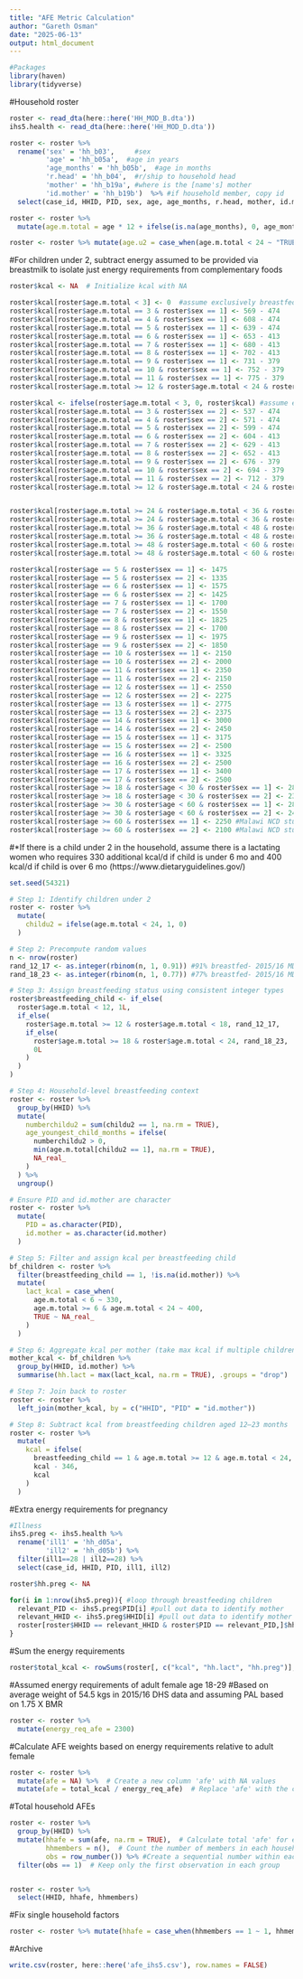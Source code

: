 ---
title: "AFE Metric Calculation"
author: "Gareth Osman"
date: "2025-06-13"
output: html_document
---

```{r}
#Packages 
library(haven)
library(tidyverse)

```

#Household roster 

```{r}

roster <- read_dta(here::here('HH_MOD_B.dta'))
ihs5.health <- read_dta(here::here('HH_MOD_D.dta'))

```

```{r}

roster <- roster %>% 
  rename('sex' = 'hh_b03',     #sex
         'age' = 'hh_b05a',  #age in years
         'age_months' = 'hh_b05b',  #age in months
         'r.head' = 'hh_b04',  #r/ship to household head
         'mother' = 'hh_b19a', #where is the [name's] mother
         'id.mother' = 'hh_b19b')  %>% #if household member, copy id 
  select(case_id, HHID, PID, sex, age, age_months, r.head, mother, id.mother)

roster <- roster %>% 
  mutate(age.m.total = age * 12 + ifelse(is.na(age_months), 0, age_months))

roster <- roster %>% mutate(age.u2 = case_when(age.m.total < 24 ~ "TRUE")) 

```

#For children under 2, subtract energy assumed to be provided via breastmilk to isolate just energy requirements from complementary foods

```{r}

roster$kcal <- NA  # Initialize kcal with NA

roster$kcal[roster$age.m.total < 3] <- 0  #assume exclusively breastfed
roster$kcal[roster$age.m.total == 3 & roster$sex == 1] <- 569 - 474
roster$kcal[roster$age.m.total == 4 & roster$sex == 1] <- 608 - 474
roster$kcal[roster$age.m.total == 5 & roster$sex == 1] <- 639 - 474
roster$kcal[roster$age.m.total == 6 & roster$sex == 1] <- 653 - 413
roster$kcal[roster$age.m.total == 7 & roster$sex == 1] <- 680 - 413
roster$kcal[roster$age.m.total == 8 & roster$sex == 1] <- 702 - 413
roster$kcal[roster$age.m.total == 9 & roster$sex == 1] <- 731 - 379
roster$kcal[roster$age.m.total == 10 & roster$sex == 1] <- 752 - 379
roster$kcal[roster$age.m.total == 11 & roster$sex == 1] <- 775 - 379
roster$kcal[roster$age.m.total >= 12 & roster$age.m.total < 24 & roster$sex == 1] <- 948 #/for child 12-24 months, subtract in random subset of children assumed to be breastfeeding according to DHS -- doing this separately with breastfeeding women

roster$kcal <- ifelse(roster$age.m.total < 3, 0, roster$kcal) #assume exclusively breastfed
roster$kcal[roster$age.m.total == 3 & roster$sex == 2] <- 537 - 474
roster$kcal[roster$age.m.total == 4 & roster$sex == 2] <- 571 - 474
roster$kcal[roster$age.m.total == 5 & roster$sex == 2] <- 599 - 474
roster$kcal[roster$age.m.total == 6 & roster$sex == 2] <- 604 - 413
roster$kcal[roster$age.m.total == 7 & roster$sex == 2] <- 629 - 413
roster$kcal[roster$age.m.total == 8 & roster$sex == 2] <- 652 - 413
roster$kcal[roster$age.m.total == 9 & roster$sex == 2] <- 676 - 379
roster$kcal[roster$age.m.total == 10 & roster$sex == 2] <- 694 - 379
roster$kcal[roster$age.m.total == 11 & roster$sex == 2] <- 712 - 379
roster$kcal[roster$age.m.total >= 12 & roster$age.m.total < 24 & roster$sex == 2] <- 865 #/for child 12-24 months, subtract in random subset of children assumed to be breastfeeding according to DHS -- doing this separately with breastfeeding women


roster$kcal[roster$age.m.total >= 24 & roster$age.m.total < 36 & roster$sex == 1] <- 1125
roster$kcal[roster$age.m.total >= 24 & roster$age.m.total < 36 & roster$sex == 2] <- 1050
roster$kcal[roster$age.m.total >= 36 & roster$age.m.total < 48 & roster$sex == 1] <- 1250
roster$kcal[roster$age.m.total >= 36 & roster$age.m.total < 48 & roster$sex == 2] <- 1150
roster$kcal[roster$age.m.total >= 48 & roster$age.m.total < 60 & roster$sex == 1] <- 1350
roster$kcal[roster$age.m.total >= 48 & roster$age.m.total < 60 & roster$sex == 2] <- 1250

roster$kcal[roster$age == 5 & roster$sex == 1] <- 1475
roster$kcal[roster$age == 5 & roster$sex == 2] <- 1335
roster$kcal[roster$age == 6 & roster$sex == 1] <- 1575
roster$kcal[roster$age == 6 & roster$sex == 2] <- 1425
roster$kcal[roster$age == 7 & roster$sex == 1] <- 1700
roster$kcal[roster$age == 7 & roster$sex == 2] <- 1550
roster$kcal[roster$age == 8 & roster$sex == 1] <- 1825
roster$kcal[roster$age == 8 & roster$sex == 2] <- 1700
roster$kcal[roster$age == 9 & roster$sex == 1] <- 1975
roster$kcal[roster$age == 9 & roster$sex == 2] <- 1850
roster$kcal[roster$age == 10 & roster$sex == 1] <- 2150
roster$kcal[roster$age == 10 & roster$sex == 2] <- 2000
roster$kcal[roster$age == 11 & roster$sex == 1] <- 2350
roster$kcal[roster$age == 11 & roster$sex == 2] <- 2150
roster$kcal[roster$age == 12 & roster$sex == 1] <- 2550
roster$kcal[roster$age == 12 & roster$sex == 2] <- 2275
roster$kcal[roster$age == 13 & roster$sex == 1] <- 2775
roster$kcal[roster$age == 13 & roster$sex == 2] <- 2375
roster$kcal[roster$age == 14 & roster$sex == 1] <- 3000
roster$kcal[roster$age == 14 & roster$sex == 2] <- 2450
roster$kcal[roster$age == 15 & roster$sex == 1] <- 3175
roster$kcal[roster$age == 15 & roster$sex == 2] <- 2500
roster$kcal[roster$age == 16 & roster$sex == 1] <- 3325
roster$kcal[roster$age == 16 & roster$sex == 2] <- 2500
roster$kcal[roster$age == 17 & roster$sex == 1] <- 3400
roster$kcal[roster$age == 17 & roster$sex == 2] <- 2500
roster$kcal[roster$age >= 18 & roster$age < 30 & roster$sex == 1] <- 2800 #Malawi NCD study 
roster$kcal[roster$age >= 18 & roster$age < 30 & roster$sex == 2] <- 2300 #2015/16 Malawi DHS
roster$kcal[roster$age >= 30 & roster$age < 60 & roster$sex == 1] <- 2850 #Malawi NCD study
roster$kcal[roster$age >= 30 & roster$age < 60 & roster$sex == 2] <- 2400 #Malawi NCD study
roster$kcal[roster$age >= 60 & roster$sex == 1] <- 2250 #Malawi NCD study
roster$kcal[roster$age >= 60 & roster$sex == 2] <- 2100 #Malawi NCD study

```

#*If there is a child under 2 in the household, assume there is a lactating women who requires 330 additional kcal/d if child is under 6 mo and 400 kcal/d if child is over 6 mo (https://www.dietaryguidelines.gov/)

```{r}

set.seed(54321)

# Step 1: Identify children under 2
roster <- roster %>%
  mutate(
    childu2 = ifelse(age.m.total < 24, 1, 0)
  )

# Step 2: Precompute random values
n <- nrow(roster)
rand_12_17 <- as.integer(rbinom(n, 1, 0.91)) #91% breastfed- 2015/16 MDHS 
rand_18_23 <- as.integer(rbinom(n, 1, 0.77)) #77% breastfed- 2015/16 MDHS

# Step 3: Assign breastfeeding status using consistent integer types
roster$breastfeeding_child <- if_else(
  roster$age.m.total < 12, 1L,
  if_else(
    roster$age.m.total >= 12 & roster$age.m.total < 18, rand_12_17,
    if_else(
      roster$age.m.total >= 18 & roster$age.m.total < 24, rand_18_23,
      0L
    )
  )
)

# Step 4: Household-level breastfeeding context
roster <- roster %>%
  group_by(HHID) %>%
  mutate(
    numberchildu2 = sum(childu2 == 1, na.rm = TRUE),
    age_youngest_child_months = ifelse(
      numberchildu2 > 0,
      min(age.m.total[childu2 == 1], na.rm = TRUE),
      NA_real_
    )
  ) %>%
  ungroup()

# Ensure PID and id.mother are character
roster <- roster %>%
  mutate(
    PID = as.character(PID),
    id.mother = as.character(id.mother)
  )

# Step 5: Filter and assign kcal per breastfeeding child
bf_children <- roster %>%
  filter(breastfeeding_child == 1, !is.na(id.mother)) %>%
  mutate(
    lact_kcal = case_when(
      age.m.total < 6 ~ 330,
      age.m.total >= 6 & age.m.total < 24 ~ 400,
      TRUE ~ NA_real_
    )
  )

# Step 6: Aggregate kcal per mother (take max kcal if multiple children)
mother_kcal <- bf_children %>%
  group_by(HHID, id.mother) %>%
  summarise(hh.lact = max(lact_kcal, na.rm = TRUE), .groups = "drop")

# Step 7: Join back to roster
roster <- roster %>%
  left_join(mother_kcal, by = c("HHID", "PID" = "id.mother"))

# Step 8: Subtract kcal from breastfeeding children aged 12–23 months
roster <- roster %>%
  mutate(
    kcal = ifelse(
      breastfeeding_child == 1 & age.m.total >= 12 & age.m.total < 24,
      kcal - 346,
      kcal
    )
  )

```

#Extra energy requirements for pregnancy

```{r}

#Illness
ihs5.preg <- ihs5.health %>% 
  rename('ill1' = 'hh_d05a',
         'ill2' = 'hh_d05b') %>% 
  filter(ill1==28 | ill2==28) %>% 
  select(case_id, HHID, PID, ill1, ill2)

roster$hh.preg <- NA

for(i in 1:nrow(ihs5.preg)){ #loop through breastfeeding children
  relevant_PID <- ihs5.preg$PID[i] #pull out data to identify mother
  relevant_HHID <- ihs5.preg$HHID[i] #pull out data to identify mother
  roster[roster$HHID == relevant_HHID & roster$PID == relevant_PID,]$hh.preg <- 300 #assign pregnant woman extra energy of 300
}

```

#Sum the energy requirements 

```{r}
roster$total_kcal <- rowSums(roster[, c("kcal", "hh.lact", "hh.preg")], na.rm = TRUE)

```

#Assumed energy requirements of adult female age 18-29
#Based on average weight of 54.5 kgs in 2015/16 DHS data and assuming PAL based on 1.75 X BMR

```{r}

roster <- roster %>%
  mutate(energy_req_afe = 2300)

```

#Calculate AFE weights based on energy requirements relative to adult female

```{r}

roster <- roster %>%
  mutate(afe = NA) %>%  # Create a new column 'afe' with NA values
  mutate(afe = total_kcal / energy_req_afe)  # Replace 'afe' with the calculated values


```

#Total household AFEs

```{r}

roster <- roster %>%
  group_by(HHID) %>%
  mutate(hhafe = sum(afe, na.rm = TRUE),  # Calculate total 'afe' for each 'household'
         hhmembers = n(),  # Count the number of members in each household
         obs = row_number()) %>% #Create a sequential number within each group
  filter(obs == 1)  # Keep only the first observation in each group


roster <- roster %>%
  select(HHID, hhafe, hhmembers)

```

#Fix single household factors

```{r}

roster <- roster %>% mutate(hhafe = case_when(hhmembers == 1 ~ 1, hhmembers != 1 ~ hhafe))

```

#Archive

```{r}

write.csv(roster, here::here('afe_ihs5.csv'), row.names = FALSE)

```

